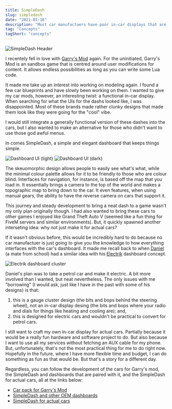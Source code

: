 ```yaml
---
title: SimpleDash
slug: simpledash
date: "2021-01-16"
description: "Most car manufactuers have poor in-car displays that are slow and clunky. I wanted to change that."
tag: "Concepts"
tagShort: "concepts"
---
```


![SimpleDash Header](/assets/posts/simpledash/banner.png)

I recentely fell in love with [Garry's Mod](https://gmod.facepunch.com/) again. For the uninitiated, Garry's Mod is an sandbox game that is centred around user modifications for content. It allows endless possibilities as long as you can write some Lua code.

It made me take up an interest into working on modeling again. I found a few car blueprints and have slowly been working on them. I wanted to give my car mods, however, an interesting twist: a functional in-car display. When searching for what the UIs for the dashs looked like, I was disappointed. Most of these brands made rather clunky designs that made them look like they were going for the "cool" vibe.

I would still integrate a generally functional version of these dashes into the cars, but I also wanted to make an alternative for those who didn't want to use those god awful menus.

In comes SimpleDash, a simple and elegant dashboard that keeps things simple.

![Dashboard UI (light)](/assets/posts/simpledash/dash_light.png)
![Dashboard UI (dark)](/assets/posts/simpledash/dash_dark.png)

The skeuomorphic design allows people to easily see what's what, while the minimal colour palette allows for it to be friendly to those who are colour blind. Interfaces for navigation, for instance, is based off the map that you load in. It essentially brings a camera to the top of the world and makes a topographic map to bring down to the car. It even features, when using manual gears, the ability to have the reverse camera on cars that support it.

This journey and steady development to bring a neat dash to a game wasn't my only plan originally though. I had also wanted to bring these cars to other games I enjoyed like Grand Theft Auto V (seemed like a fun thing for FiveM servers and similar environments). But, it quickly spawned another interseting idea: why not just make it for actual cars?

If it wasn't obvious before, this would be incredibly hard to do because no car manufactuer is just going to give you the knowledge to how everything interfaces with the car's dashboard. It made me recall back to when [Daniel](https://cyckl.github.io) (a mate from school) had a similar idea with his [Electrik](https://github.com/cyckl/cyckl.github.io/blob/2020/images/electrik.svg) dashboard concept.

![Electrik dashboard cluster](/assets/posts/simpledash/electrik.svg)

Daniel's plan was to take a petrol car and make it electric. A bit more involved than I wanted, but neat nevertheless. The only issues with me "borrowing" (I would ask, just like I have in the past with some of his designs) is that:
1. this is a gauge cluster design (the bits and bops behind the steering wheel), not an in-car display desing (the bits and bops where your radio and dials for things like heating and cooling are); and,
2. this is designed for electric cars and wouldn't be practical to convert for petrol cars.

I still want to craft my own in-car display for actual cars. Partially because it would be a really fun hardware and software project to do. But also because I want to use all my services without fetching an AUX cable for my phone. But, unfortunately, that's not the most practical thing for me to do right now. Hopefully in the future, where I have more flexible time and budget, I can do something as fun as that would be. But that's a story for a different day.

Regardless, you can follow the development of the cars for Garry's mod, the SimpleDash and dashboards that are paired with it, and the SimpleDash for actual cars, all at the links below:
- [Car pack for Garry's Mod](/projects/simfphys-cars)
- [SimpleDash and other OEM dashboards](/projects/gmod-car-dashs)
- [SimpleDash for actual cars](/projects/simpledash)
